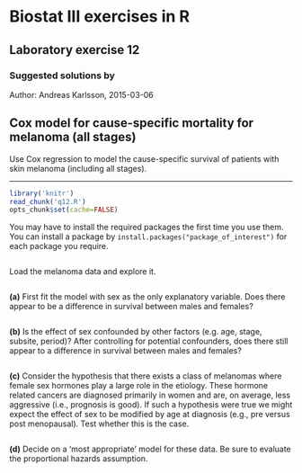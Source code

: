 Biostat III exercises in R
===========
Laboratory exercise 12
-----------

### Suggested solutions by
Author: Andreas Karlsson, 2015-03-06


## Cox model for cause-specific mortality for melanoma (all stages)


Use Cox regression to model the cause-specific survival of patients with skin melanoma (including all stages).

-----------


```r
library('knitr')	
read_chunk('q12.R')
opts_chunk$set(cache=FALSE)
```

You may have to install the required packages the first time you use them. You can install a package by `install.packages("package_of_interest")` for each package you require.

```r
```
Load the melanoma data and explore it.

```r
```

**(a)** First fit the model with sex as the only explanatory variable. Does there appear to be a difference in survival between males and females?


```r
```

**(b)** Is the effect of sex confounded by other factors (e.g. age, stage, subsite, period)? After controlling for potential confounders, does there still appear to a difference in survival between males and females?

```r
```

**(c)** Consider the hypothesis that there exists a class of melanomas where female sex hormones play a large role in the etiology. These hormone related cancers are diagnosed primarily in women and are, on average, less aggressive (i.e., prognosis is good). If such a hypothesis were true we might expect the effect of sex to be modified by age at diagnosis (e.g., pre versus post menopausal). Test whether this is the case.

```r
```

**(d)** Decide on a ‘most appropriate’ model for these data. Be sure to evaluate the proportional hazards assumption.


```r
```
